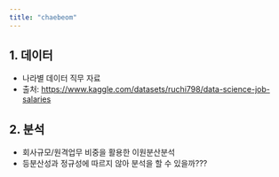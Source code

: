 ```yaml
---
title: "chaebeom"
---
```


## 1. 데이터

- 나라별 데이터 직무 자료
- 출처: <https://www.kaggle.com/datasets/ruchi798/data-science-job-salaries>

## 2. 분석

- 회사규모/원격업무 비중을 활용한 이원분산분석
- 등분산성과 정규성에 따르지 않아 분석을 할 수 있을까???
